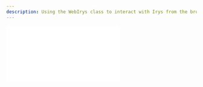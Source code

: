 ```yaml
---
description: Using the WebIrys class to interact with Irys from the browser
---
```



<div
	className="video mt-5 -mb-10"
	style={{
		position: "relative",
		paddingBottom: "56.25%" /* 16:9 */,
		paddingTop: 25,
		height: 0,
	}}
>
	<iframe
		style={{
			position: "absolute",
			top: 0,
			left: 0,
			width: "80%",
			height: "80%",
		}}
		src={`https://www.youtube.com/embed/jnqJ8su9_Rk`}
		frameBorder="0"
	/>
</div>

Working with Irys in the browser is similar to working with our server-side SDK, however
there are a few differences which are demonstrated below.

In addition to creating your own components using the code below, you can also fork the [Irys provenance
toolkit](/developer-docs/provenance-toolkit) and quickly build your project using its rich UI component library and
helper functions.

<Callout emoji="🚀">
	If you're using Bundlr with React and `npx create-react-app`, you will need to [follow some extra setup
	steps](https://docs.bundlr.network/hands-on/tutorials/react).
</Callout>

## Installing

Install using npm:

```console
npm install @irys/sdk
```

or yarn:

```console
yarn add @irys/sdk
```

## Importing

```js
import { WebIrys } from "@irys/sdk";
```

## Connecting to a node

When instantiating a `WebIrys` object pass:

-   `url`: Irys [node address](/overview/nodes)
-   `token`: Payment [token](/overview/supported-tokens)
-   `wallet`: A wallet object containing the end-user's injected provider and the name of the provider package your project uses

```js
const getWebIrys = async () => {
	// Ethers5 provider
	await window.ethereum.enable();
	const provider = new providers.Web3Provider(window.ethereum);

	const url = "https://node1.irys.xyz";
	const token = "matic";
	const rpcURL = "https://rpc-mumbai.maticvigil.com"; // Optional parameter

	// Create a wallet object
	const wallet = { rpcUrl: rpcURL, name: "ethersv5", provider: provider };
	// Use the wallet object
	const webIrys = new WebIrys({ url, token, wallet });
	await webIrys.ready();

	return webIrys;
};
```

After instantiating the object, call `webIrys.ready()`.

### Supported providers

WebIrys supports the following providers. When instantiating a new `WebIrys` object, you must pass in the name of the provider you will be using.

| Package                                        | Parameter value |
| ---------------------------------------------- | --------------- |
| [ Ethers 5 ](https://docs.ethers.org/v5/)      | ethersv5        |
| [ Ethers 6 ](https://docs.ethers.org/v6/)      | ethersv6        |
| [ Rainbowkit v1 ](https://www.rainbowkit.com/) | rainbowkitv1    |
| [ Viem v1 ](https://viem.sh/)                  | viemv1          |
| [Solana ](https://solana.com/)                 | solana          |

## Funding a node

Fund a node using any of our [supported tokens](/overview/supported-tokens):

```js
const fundNode = async () => {
	const webIrys = await getWebIrys();
	try {
		const fundTx = await webIrys.fund(webIrys.utils.toAtomic(0.05));
		console.log(`Successfully funded ${webIrys.utils.fromAtomic(fundTx.quantity)} ${webIrys.token}`);
	} catch (e) {
		console.log("Error uploading data ", e);
	}
};
```

## Uploading

The [provenance toolkit contains an uploader component](/developer-docs/provenance-toolkit/uploader) that can be dropped into any project to instantly enable file uploading.

Data uploaded to Irys is given a millisecond-accurate timestamp, attributes and authorship details before being passed to Arweave for permanent storage. This information is used to create a signed [receipt](/learn/receipts) that can be used to [verify](/developer-docs/irys-sdk/api/utils-verifyReceipt) the data's provenance at any time.

### Uploading data

```js
const uploadData = async () => {
	const webIrys = await getWebIrys();
	const dataToUpload = "GM world.";
	try {
		const receipt = await webIrys.upload(dataToUpload);
		console.log(`Data uploaded ==> https://arweave.net/${receipt.id}`);
	} catch (e) {
		console.log("Error uploading data ", e);
	}
};
```

### Uploading a file

Upload a [File](https://developer.mozilla.org/en-US/docs/Web/API/File) object.

```js
const uploadFile = async (fileToUpload: File) => {
	const webIrys = await getWebIrys();
	// Your file
	const tags = [{ name: "application-id", value: "MyNFTDrop" }];

	try {
		const receipt = await webIrys.uploadFile(fileToUpload, { tags });
		console.log(`File uploaded ==> https://arweave.net/${receipt.id}`);
	} catch (e) {
		console.log("Error uploading file ", e);
	}
};
```

### Uploading a folder

Upload an array of [File](https://developer.mozilla.org/en-US/docs/Web/API/File) objects.

Upon upload, a manifest is automatically created. Your files can be accessed `https://arweave.net/[manifestId]/[file-name]`.

```js
const uploadFolder = async (files: File[], tags: Tag[]) => {
	const webIrys = await getIrys();

	try {
		const receipt = await webIrys.uploadFolder(files, {
			tags,
		}); //returns the manifest ID

		console.log(`Files uploaded. Manifest Id=${receipt.manifestId} Receipt Id=${receipt.id}`);
	} catch (e) {
		console.log("Error uploading file ", e);
	}
};
```
